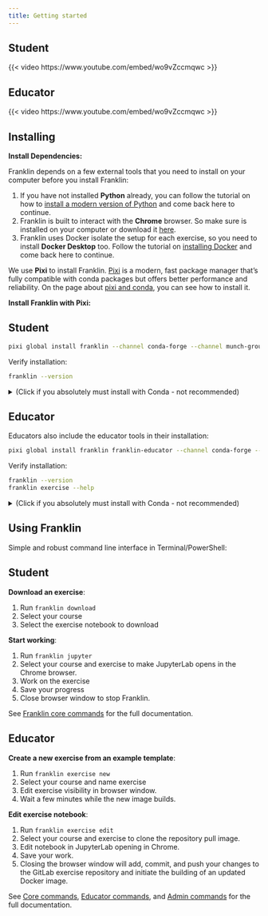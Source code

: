 ```yaml
---
title: Getting started
---
```


<link rel="stylesheet" href="https://cdn.jsdelivr.net/npm/bootstrap-icons@1.11.0/font/bootstrap-icons.css">


::: {.panel-tabset group="role"}

## Student

{{< video https://www.youtube.com/embed/wo9vZccmqwc >}}

## Educator

{{< video https://www.youtube.com/embed/wo9vZccmqwc >}}

:::

## Installing {#installing}

**Install Dependencies:**

Franklin depends on a few external tools that you need to install on your computer before you install Franklin:

1. If you have not installed **Python** already, you can follow the tutorial on how to [install a modern version of Python](installing_python.qmd) and come back here to continue. 
2. Franklin is built to interact with the **Chrome** browser. So make sure is installed on your computer or download it [here](https://www.google.com/intl/en_uk/chrome/).
3. Franklin uses Docker isolate the setup for each exercise, so you need to install **Docker Desktop** too. Follow the tutorial on [installing Docker](installing_docker.qmd) and come back here to continue.

We use **Pixi** to install Franklin. [Pixi](https://pixi.sh/latest/) is a modern, fast package manager that's fully compatible with conda packages but offers better performance and reliability. On the page about [pixi and conda](pixi_and_conda.qmd), you can see how to install it.

**Install Franklin with Pixi:**

::: {.panel-tabset group="role"}

## Student

```.bash
pixi global install franklin --channel conda-forge --channel munch-group
```

Verify installation:

```.bash
franklin --version
```


<details>
<summary>(Click if you absolutely must install with Conda - not recommended)</summary>

Activate your conda environment and run:

```.bash
conda install -c conda-forge -c munch-group franklin
```

Verify installation:

```.bash
franklin --version
```

</details>

## Educator

Educators also include the educator tools in their installation:

```.bash
pixi global install franklin franklin-educator --channel conda-forge --channel munch-group
```

Verify installation:

```.bash
franklin --version
franklin exercise --help
```

<details>
<summary>(Click if you absolutely must install with Conda - not recommended)</summary>

```.bash
pixi global install franklin franklin-educator --channel conda-forge --channel munch-group
```

Verify installation:

```.bash
franklin --version
franklin exercise --help
```

</details>

:::


## Using Franklin

Simple and robust command line interface in Terminal/PowerShell:

::: {.panel-tabset group="role"}

## Student

<i class="bi bi-terminal"></i> **Download an exercise**:

1. Run `franklin download`
2. Select your course
3. Select the exercise notebook to download

<i class="bi bi-terminal"></i> **Start working**: 

1. Run `franklin jupyter`
2. Select your course and exercise to make JupyterLab opens in the Chrome browser.
3. Work on the exercise
4. Save your progress
5. Close browser window to stop Franklin.

See [Franklin core commands](commands_core.qmd) for the full documentation.

## Educator

<i class="bi bi-terminal"></i> **Create a new exercise from an example template**:

1. Run `franklin exercise new`
2. Select your course and name exercise
3. Edit exercise visibility in browser window.
4. Wait a few minutes while the new image builds.

<i class="bi bi-terminal"></i> **Edit exercise notebook**:

1. Run `franklin exercise edit`
2. Select your course and exercise to clone the repository pull image.
3. Edit notebook in JupyterLab opening in Chrome.
4. Save your work.
5. Closing the browser window will add, commit, and push your changes to the GitLab exercise repository and initiate the building of an updated Docker image.

See [Core commands](commands_core.qmd), [Educator commands](commands_edu.qmd), and [Admin commands](commands_admin.qmd) for the full documentation.

:::

